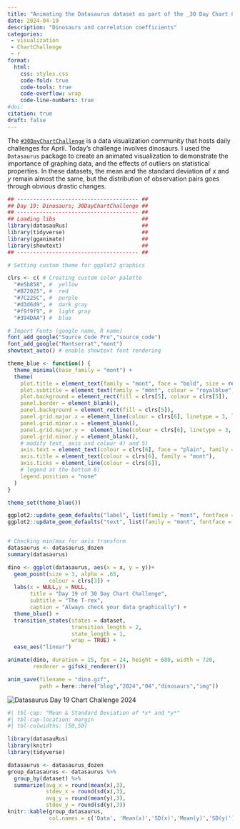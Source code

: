 ```yaml
---
title: "Animating the Datasaurus dataset as part of the _30 Day Chart Challenge_"
date: 2024-04-19
description: "Dinosaurs and correlation coefficients"
categories:
 - visualization
 - ChartChallenge
 - r
format:
  html:
    css: styles.css
    code-fold: true
    code-tools: true
    code-overflow: wrap
    code-line-numbers: true
#doi: 
citation: true
draft: false
---
```




The [`#30DayChartChallenge`](https://nightingaledvs.com/the-30daychartchallenge-year-three/) is a data visualization community that hosts daily challenges for April. Today's challenge involves dinosaurs. I used the `Datasaurus` package to create an animated visualization to demonstrate the importance of graphing data, and the effects of outliers on statistical properties.  In these datasets, the mean and the standard deviation of $x$ and $y$ remain almost the same, but the distribution of observation pairs goes through obvious drastic changes. 

```r
## -------------------------------------- ##
## Day 19: Dinosaurs; 30DayChartChallenge ##
## -------------------------------------- ##
## Loading libs                           ##
library(datasauRus)                       ##
library(tidyverse)                        ##
library(gganimate)                        ##                                                    
library(showtext)                         ##
## -------------------------------------- ##

# Setting custom theme for ggplot2 graphics

clrs <- c( # Creating custom color palette
  "#e5b858", #  yellow
  "#B72025", #  red
  "#7C225C", #  purple
  "#d3d6d9", #  dark gray
  "#f9f9f9", #  light gray
  "#394DAA") #  blue

# Import Fonts (google name, R name)
font_add_google("Source Code Pro","source_code")
font_add_google("Montserrat","mont")
showtext_auto() # enable showtext font rendering

theme_blue <- function() {
  theme_minimal(base_family = "mont") +
  theme(
    plot.title = element_text(family = "mont", face = "bold", size = rel(1.35)),
    plot.subtitle = element_text(family = "mont", colour = "royalblue", face = "plain", size = rel(1)),
    plot.background = element_rect(fill = clrs[5], colour = clrs[5]),
    panel.border = element_blank(),
    panel.background = element_rect(fill = clrs[5]),
    panel.grid.major.x = element_line(colour = clrs[6], linetype = 3, linewidth = .35),
    panel.grid.minor.x = element_blank(),
    panel.grid.major.y =  element_line(colour = clrs[6], linetype = 3, linewidth = .35),
    panel.grid.minor.y = element_blank(),
    # modify text, axis and colour 4) and 5)
    axis.text = element_text(colour = clrs[6], face = "plain", family = "mont"),
    axis.title = element_text(colour = clrs[6], family = "mont"),
    axis.ticks = element_line(colour = clrs[6]),
    # legend at the bottom 6)
    legend.position = "none"
  )
}

theme_set(theme_blue())

ggplot2::update_geom_defaults("label", list(family = "mont", fontface = "bold"))
ggplot2::update_geom_defaults("text", list(family = "mont", fontface = "plain"))


# Checking min/max for axis transform
datasaurus <- datasaurus_dozen
summary(datasaurus)

dino <- ggplot(datasaurus, aes(x = x, y = y))+
  geom_point(size = 3, alpha = .65, 
             colour = clrs[3]) +
  labs(x = NULL,y = NULL,
       title = "Day 19 of 30 Day Chart Challenge",
       subtitle = "The T-rex",
       caption = "Always check your data graphically") +
  theme_blue() +
  transition_states(states = dataset,
                    transition_length = 2,
                    state_length = 1,
                    wrap = TRUE) +
  ease_aes("linear")

animate(dino, duration = 15, fps = 24, height = 680, width = 720,
        renderer = gifski_renderer())

anim_save(filename = "dino.gif",
          path = here::here("blog","2024","04","dinosaurs","img"))
```



```{=html}
<img src="img/dino.gif" alt="Datasaurus Day 19 Chart Challenge 2024">

```

````r
#| tbl-cap: "Mean & Standard Deviation of *x* and *y*"
#| tbl-cap-location: margin
#| tbl-colwidths: [50,50]

library(datasauRus) 
library(knitr)
library(tidyverse)

datasaurus <- datasaurus_dozen
group_datasaurus <- datasaurus %>%
  group_by(dataset) %>% 
  summarize(avg_x = round(mean(x),3), 
            stdev_x = round(sd(x),3), 
            avg_y = round(mean(y),3), 
            stdev_y = round(sd(y),3))
knitr::kable(group_datasaurus,
             col.names = c('Data', 'Mean(x)','SD(x)','Mean(y)','SD(y)'))
````

